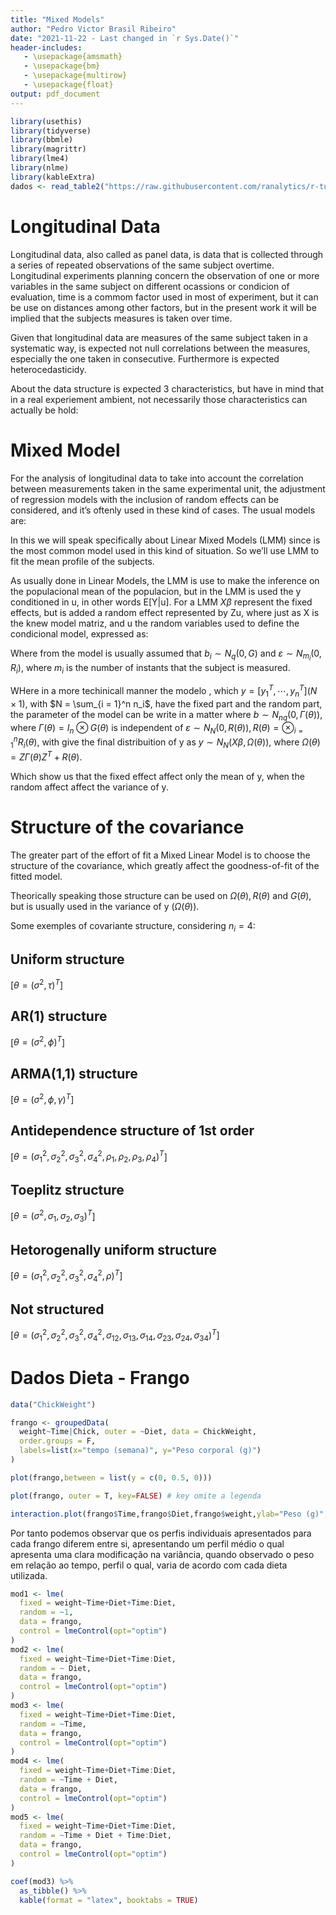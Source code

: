 ```yaml
---
title: "Mixed Models"
author: "Pedro Victor Brasil Ribeiro"
date: "2021-11-22 - Last changed in `r Sys.Date()`"
header-includes:
   - \usepackage{amsmath}
   - \usepackage{bm}
   - \usepackage{multirow}
   - \usepackage{float}
output: pdf_document
---
```


```r
library(usethis)
library(tidyverse)
library(bbmle)
library(magrittr)
library(lme4)
library(nlme)
library(kableExtra)
dados <- read_table2("https://raw.githubusercontent.com/ranalytics/r-tutorials/master/Edition_2015/Data/RIKZ.txt")
```

# Longitudinal Data

Longitudinal data, also called as panel data, is data that is collected through a series of repeated observations of the same subject overtime. Longitudinal experiments planning concern the observation of one or more variables in the same subject on different ocassions or condicion of evaluation, time is a commom factor used in most of experiment, but it can be use on distances among other factors, but in the present work it will be implied that the subjects measures is taken over time.

Given that longitudinal data are measures of the same subject taken in a systematic way, is expected not null correlations between the measures, especially the one taken in consecutive. Furthermore is expected heterocedasticidy.

About the data structure is expected 3 characteristics, but have in mind that in a real experiement ambient, not necessarily those characteristics can actually be hold:

\begin{itemize}
  \item Regular (in respect to time): The interval of time between one measure and other are the same;
  \item Balanced (in respect to time): All observations are taken in the same time, on the same condictions in all subjects;
  \item Complete: No lost observations.
\end{itemize}

\begin{table}[H]
\centering
\caption{Basic structure of balanced and complete longitudinal data}
\label{tab1}
\begin{tabular}{cccccc}
\hline
\multirow{2}{*}{Grupo ou Tratamento} & \multirow{2}{*}{Unidade Experimental} & \multicolumn{4}{c}{Condições de Avaliação} \\ \cline{3-6} 
                   &           &  1           & 2           & $\cdots$  & t           \\ \hline
\multirow{4}{*}{1} &  1        &  $y_{111}$   & $y_{112}$   & $\cdots$  & $y_{11t}$   \\
                   &  2        &  $y_{121}$   & $y_{122}$   & $\cdots$  & $y_{12t}$   \\
                   &  $\vdots$ &  $\vdots$    & $\vdots$    & $\ddots$  & $\vdots$    \\
                   &  $n_1$    &  $y_{1n_11}$ & $y_{1n_12}$ & $\cdots$  & $y_{1n_1t}$ \\ \hline
\multirow{4}{*}{2} &  1        &  $y_{211}$   & $y_{212}$   & $\cdots$  & $y_{21t}$   \\
                   &  2        &  $y_{221}$   & $y_{222}$   & $\cdots$  & $y_{22t}$   \\
                   &  $\vdots$ &  $\vdots$    & $\vdots$    & $\ddots$  & $\vdots$    \\
                   &  $n_2$    &  $y_{2n_21}$ & $y_{2n_22}$ & $\cdots$  & $y_{2n_2t}$ \\ \hline
$\vdots$           &  $\vdots$ &  $\vdots$    & $\vdots$    & $\vdots$  & $\vdots$    \\ \hline
\multirow{4}{*}{g} &  1        &  $y_{g11}$   & $y_{g12}$   & $\cdots$  & $y_{g1t}$   \\
                   &  2        &  $y_{g21}$   & $y_{g22}$   & $\cdots$  & $y_{g2t}$   \\
                   &  $\vdots$ &  $\vdots$    & $\vdots$    & $\vdots$  & $\vdots$    \\
                   &  $n_g$    &  $y_{gn_g1}$ & $y_{gn_g2}$ & $\cdots$  & $y_{gn_gt}$ \\ \hline
\end{tabular}
\end{table}

# Mixed Model

For the analysis of longitudinal data to take into account the correlation between measurements taken in the same experimental unit, the adjustment of regression models with the inclusion of random effects can be considered, and it's oftenly used in these kind of cases. The usual models are:

\begin{itemize}
  \item Linear Mixed Models;
  \item Generalized Linear Mixed Models;
  \item Non-Linear Mixed Models.
\end{itemize}

In this we will speak specifically about Linear Mixed Models (LMM) since is the most common model used in this kind of situation. So we'll use LMM to fit the mean profile of the subjects.

As usually done in Linear Models, the LMM is use to make the inference on the populacional mean of the populacion, but in the LMM is used the y conditioned in u, in other words E[Y|u]. For a LMM $X\beta$ represent the fixed effects, but is added a random effect represented by Zu, where just as X is the knew model matriz, and u the random variables used to define the condicional model, expressed as:

\begin{equation}
  E[Y|u] = X\beta + Zu + \varepsilon \label{eq}
\end{equation}

Where from the model \ref{eq} is usually assumed that $b_i \sim N_q(0,G)$ and $\varepsilon \sim N_{m_i}(0,R_i)$, where $m_i$ is the number of instants that the subject is measured.

\begin{table}[H]
\centering
\caption{Summary of the dimensions of each component}
\label{tab1}
\begin{tabular}{lc}
\hline
Componente & Dimensão          \\ \hline
y             & $N \times 1$   \\
X             & $N \times p$   \\
$\beta$       & $p \times 1$   \\
Z             & $N \times nq$  \\
b             & $nq \times 1$  \\
$\varepsilon$ & $N \times 1$   \\
$\Gamma$      & $nq \times nq$ \\
R             & $N \times N$   \\
$\Omega$      & $N \times N$   \\
$\theta$      & $t \times t$   \\ \hline
\end{tabular}
\end{table}

WHere in a more techinicall manner the modelo \ref{eq}, which $y = [ y_1^T, \cdots , y_n^T ] (N \times 1)$, with  $N = \sum_{i = 1}^n n_i$, have the fixed part and the random part, the parameter of the model can be write in a matter where $b \sim N_{nq}(0, \Gamma(\theta))$, where $\Gamma(\theta) = I_n \otimes G(\theta)$ is independent of $\varepsilon \sim N_N(0,R(\theta)), R(\theta) = \otimes_{i = 1}^n R_i(\theta)$, with give the final distribuition of y as $y \sim N_N(X\beta,\Omega(\theta))$, where $\Omega(\theta) = Z\Gamma(\theta)Z^T + R(\theta)$.

Which show us that the fixed effect affect only the mean of y, when the random affect affect the variance of y.

# Structure of the covariance

The greater part of the effort of fit a Mixed Linear Model is to choose the structure of the covariance, which greatly affect the goodness-of-fit of the fitted model.

Theorically speaking those structure can be used on $\Omega(\theta), R(\theta)$ and $G(\theta)$, but is usually used in the variance of y ($\Omega(\theta)$).

Some exemples of covariante structure, considering $n_i = 4$:

## Uniform structure
[$\theta = (\sigma^2,\tau)^T$]

\begin{center}
  $\begin{bmatrix}
   \sigma^2 + \tau & \tau & \tau & \tau \\ 
   \tau & \sigma^2 + \tau & \tau & \tau \\ 
   \tau & \tau & \sigma^2 + \tau & \tau \\ 
   \tau & \tau & \tau & \sigma^2 + \tau
  \end{bmatrix}$
\end{center}

## AR(1) structure
[$\theta = (\sigma^2, \phi)^T$]

\begin{center}
  $\begin{bmatrix}
   1      & \phi   & \phi^2 & \phi^3 \\ 
   \phi   & 1      & \phi   & \phi^2 \\ 
   \phi^2 & \phi   & 1      & \phi \\ 
   \phi^3 & \phi^2 & \phi   & 1
  \end{bmatrix}$
\end{center}

## ARMA(1,1) structure
[$\theta = (\sigma^2,\phi, \gamma)^T$]

\begin{center}
  $\begin{bmatrix}
   1            & \gamma     & \phi\gamma & \gamma\phi^2 \\ 
   \gamma       & 1          & \gamma     & \gamma\phi \\ 
   \gamma\phi   & \gamma     & 1          & \gamma \\ 
   \gamma\phi^2 & \gamma\phi & \gamma     & 1
  \end{bmatrix}$
\end{center}

## Antidependence structure of 1st order
[$\theta = (\sigma_1^2, \sigma_2^2, \sigma_3^2, \sigma_4^2, \rho_1, \rho_2, \rho_3, \rho_4)^T$]

\begin{center}
  $\begin{bmatrix}
   \sigma_1^2            & \sigma_1\sigma_2\rho_1     & \sigma_1\sigma_3\rho_1\rho_2 & \sigma_1\sigma_4\rho_1\rho_2\rho_3 \\ 
   \sigma_1\sigma_2\rho_1       & \sigma_2^2          & \sigma_2\sigma_3\rho_2     & \sigma_2\sigma_4\rho_2\rho_3 \\ 
   \sigma_1\sigma_3\rho_1\rho_2   & \sigma_2\sigma_3\rho_2     & \sigma_3^2          & \sigma_3\sigma_4\rho_3 \\ 
   \sigma_1\sigma_4\rho_1\rho_2\rho_3 & \sigma_2\sigma_4\rho_2\rho_3 & \sigma_3\sigma_4\rho_3     & \sigma_4^2
  \end{bmatrix}$
\end{center}

## Toeplitz structure
[$\theta = (\sigma^2, \sigma_1, \sigma_2, \sigma_3)^T$]

\begin{center}
  $\begin{bmatrix}
   \sigma^2 & \sigma_1 & \sigma_2 & \sigma_3 \\ 
   \sigma_1 & \sigma^2 & \sigma_1 & \sigma_2 \\ 
   \sigma_2 & \sigma_1 & \sigma^2 & \sigma_1 \\ 
   \sigma_3 & \sigma_2 & \sigma_1 & \sigma^2
  \end{bmatrix}$
\end{center}

## Hetorogenally uniform structure
[$\theta = (\sigma_1^2, \sigma_2^2, \sigma_3^2, \sigma_4^2, \rho)^T$]

\begin{center}
  $\begin{bmatrix}
   \sigma_1^2           & \sigma_1\sigma_2\rho & \sigma_1\sigma_3\rho & \sigma_1\sigma_4\rho \\ 
   \sigma_2\sigma_1\rho & \sigma_2^2           & \sigma_2\sigma_3\rho & \sigma_2\sigma_4\rho \\ 
   \sigma_3\sigma_1\rho & \sigma_3\sigma_2\rho & \sigma_3^2           & \sigma_3\sigma_4\rho \\ 
   \sigma_4\sigma_1\rho & \sigma_4\sigma_2\rho & \sigma_4\sigma_3\rho & \sigma_4^2
  \end{bmatrix}$
\end{center}

## Not structured
[$\theta = (\sigma_1^2, \sigma_2^2, \sigma_3^2, \sigma_4^2, \sigma_{12}, \sigma_{13}, \sigma_{14}, \sigma_{23}, \sigma_{24}, \sigma_{34})^T$]

\begin{center}
  $\begin{bmatrix}
   \sigma_1^2  & \sigma_{12} & \sigma_{13} & \sigma_{14} \\ 
   \sigma_{12} & \sigma_2^2  & \sigma_{23} & \sigma_{24} \\ 
   \sigma_{13} & \sigma_{23} & \sigma_3^2  & \sigma_{34} \\ 
   \sigma_{14} & \sigma_{24} & \sigma_{34} & \sigma_4^2
  \end{bmatrix}$
\end{center}

# Dados Dieta - Frango

```r
data("ChickWeight")

frango <- groupedData(
  weight~Time|Chick, outer = ~Diet, data = ChickWeight,
  order.groups = F,
  labels=list(x="tempo (semana)", y="Peso corporal (g)")
)

plot(frango,between = list(y = c(0, 0.5, 0)))

plot(frango, outer = T, key=FALSE) # key omite a legenda

interaction.plot(frango$Time,frango$Diet,frango$weight,ylab="Peso (g)", xlab="Tempo (semana)")
```

Por tanto podemos observar que os perfis individuais apresentados para cada frango diferem entre si, apresentando um perfil médio o qual apresenta uma clara modificação na variância, quando observado o peso em relação ao tempo, perfil o qual, varia de acordo com cada dieta utilizada.


```r
mod1 <- lme(
  fixed = weight~Time+Diet+Time:Diet,
  random = ~1,
  data = frango,
  control = lmeControl(opt="optim")
)
mod2 <- lme(
  fixed = weight~Time+Diet+Time:Diet,
  random = ~ Diet,
  data = frango,
  control = lmeControl(opt="optim")
)
mod3 <- lme(
  fixed = weight~Time+Diet+Time:Diet,
  random = ~Time,
  data = frango,
  control = lmeControl(opt="optim")
)
mod4 <- lme(
  fixed = weight~Time+Diet+Time:Diet,
  random = ~Time + Diet,
  data = frango,
  control = lmeControl(opt="optim")
)
mod5 <- lme(
  fixed = weight~Time+Diet+Time:Diet,
  random = ~Time + Diet + Time:Diet,
  data = frango,
  control = lmeControl(opt="optim")
)
```

```r
coef(mod3) %>%
  as_tibble() %>%
  kable(format = "latex", booktabs = TRUE)
```




